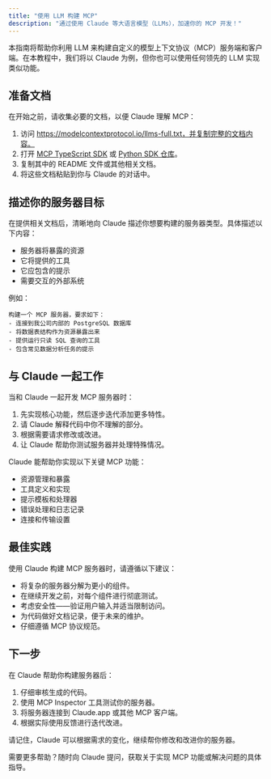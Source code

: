 ```yaml
---
title: "使用 LLM 构建 MCP"
description: "通过使用 Claude 等大语言模型（LLMs），加速你的 MCP 开发！"
---
```


本指南将帮助你利用 LLM 来构建自定义的模型上下文协议（MCP）服务端和客户端。在本教程中，我们将以 Claude 为例，但你也可以使用任何领先的 LLM 实现类似功能。

## 准备文档

在开始之前，请收集必要的文档，以便 Claude 理解 MCP：

1. 访问 https://modelcontextprotocol.io/llms-full.txt，并复制完整的文档内容。
2. 打开 [MCP TypeScript SDK](https://github.com/modelcontextprotocol/typescript-sdk) 或 [Python SDK 仓库](https://github.com/modelcontextprotocol/python-sdk)。
3. 复制其中的 README 文件或其他相关文档。
4. 将这些文档粘贴到你与 Claude 的对话中。

## 描述你的服务器目标

在提供相关文档后，清晰地向 Claude 描述你想要构建的服务器类型。具体描述以下内容：

- 服务器将暴露的资源
- 它将提供的工具
- 它应包含的提示
- 需要交互的外部系统

例如：
```
构建一个 MCP 服务器，要求如下：
- 连接到我公司内部的 PostgreSQL 数据库
- 将数据表结构作为资源暴露出来
- 提供运行只读 SQL 查询的工具
- 包含常见数据分析任务的提示
```

## 与 Claude 一起工作

当和 Claude 一起开发 MCP 服务器时：

1. 先实现核心功能，然后逐步迭代添加更多特性。
2. 请 Claude 解释代码中你不理解的部分。
3. 根据需要请求修改或改进。
4. 让 Claude 帮助你测试服务器并处理特殊情况。

Claude 能帮助你实现以下关键 MCP 功能：

- 资源管理和暴露
- 工具定义和实现
- 提示模板和处理器
- 错误处理和日志记录
- 连接和传输设置

## 最佳实践

使用 Claude 构建 MCP 服务器时，请遵循以下建议：

- 将复杂的服务器分解为更小的组件。
- 在继续开发之前，对每个组件进行彻底测试。
- 考虑安全性——验证用户输入并适当限制访问。
- 为代码做好文档记录，便于未来的维护。
- 仔细遵循 MCP 协议规范。

## 下一步

在 Claude 帮助你构建服务器后：

1. 仔细审核生成的代码。
2. 使用 MCP Inspector 工具测试你的服务器。
3. 将服务器连接到 Claude.app 或其他 MCP 客户端。
4. 根据实际使用反馈进行迭代改进。

请记住，Claude 可以根据需求的变化，继续帮你修改和改进你的服务器。

需要更多帮助？随时向 Claude 提问，获取关于实现 MCP 功能或解决问题的具体指导。